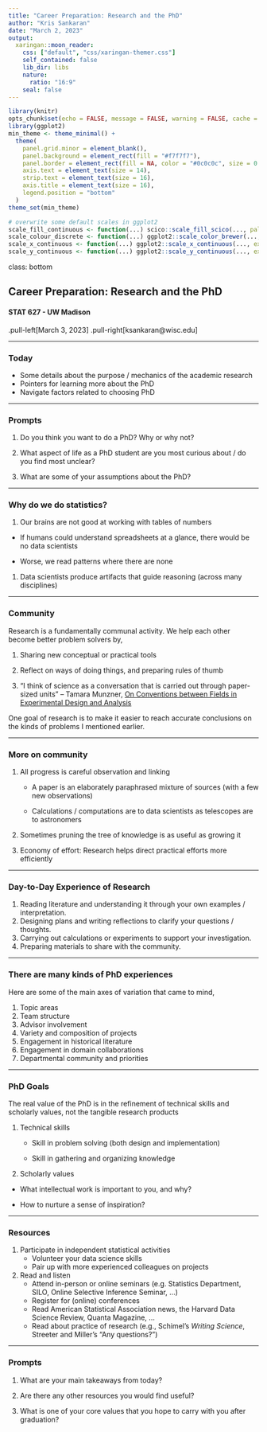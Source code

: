 ```yaml
---
title: "Career Preparation: Research and the PhD"
author: "Kris Sankaran"
date: "March 2, 2023"
output:
  xaringan::moon_reader:
    css: ["default", "css/xaringan-themer.css"]
    self_contained: false
    lib_dir: libs
    nature:
      ratio: "16:9"
    seal: false
---
```


```r
library(knitr)
opts_chunk$set(echo = FALSE, message = FALSE, warning = FALSE, cache = T, dpi = 200, fig.align = "center", out.width = 650)
library(ggplot2)
min_theme <- theme_minimal() + 
  theme(
    panel.grid.minor = element_blank(),
    panel.background = element_rect(fill = "#f7f7f7"),
    panel.border = element_rect(fill = NA, color = "#0c0c0c", size = 0.6),
    axis.text = element_text(size = 14),
    strip.text = element_text(size = 16),
    axis.title = element_text(size = 16),
    legend.position = "bottom"
  )
theme_set(min_theme)

# overwrite some default scales in ggplot2
scale_fill_continuous <- function(...) scico::scale_fill_scico(..., palette = "lapaz", direction = -1)
scale_colour_discrete <- function(...) ggplot2::scale_color_brewer(..., palette = "Set2")
scale_x_continuous <- function(...) ggplot2::scale_x_continuous(..., expand = c(0, 0))
scale_y_continuous <- function(...) ggplot2::scale_y_continuous(..., expand = c(0, 0))
```

class: bottom

## Career Preparation: Research and the PhD
#### STAT 627 - UW Madison

.pull-left[March 3, 2023]
.pull-right[ksankaran@wisc.edu]
 
---

### Today

* Some details about the purpose / mechanics of the academic research
* Pointers for learning more about the PhD
* Navigate factors related to choosing PhD

---

### Prompts

1. Do you think you want to do a PhD? Why or why not?

1. What aspect of life as a PhD student are you most curious about / do you find
most unclear?

1. What are some of your assumptions about the PhD?

---

### Why do we do statistics?

1. Our brains are not good at working with tables of numbers

  * If humans could understand spreadsheets at a glance, there would be no
  data scientists
  
  * Worse, we read patterns where there are none

1. Data scientists produce artifacts that guide reasoning (across many
disciplines)

---

### Community

Research is a fundamentally communal activity. We help each other become better
problem solvers by,

1. Sharing new conceptual or practical tools

1. Reflect on ways of doing things, and preparing rules of thumb

1. "I think of science as a conversation that is carried out through paper-sized units" -- Tamara Munzner, [On Conventions between Fields in Experimental Design and Analysis](https://tamaramunzner.wordpress.com/2016/01/16/on-conventions-between-fields-in-experimental-design-and-analysis/)

One goal of research is to make it easier to reach accurate conclusions on the
kinds of problems I mentioned earlier.

---

### More on community

1. All progress is careful observation and linking

	* A paper is an elaborately paraphrased mixture of sources (with a few new observations)
	
	* Calculations / computations are to data scientists as telescopes are to
	astronomers
	
1. Sometimes pruning the tree of knowledge is as useful as growing it
1. Economy of effort: Research helps direct practical efforts more efficiently

---

### Day-to-Day Experience of Research

1. Reading literature and understanding it through your own examples / interpretation.
1. Designing plans and writing reflections to clarify your questions / thoughts.
1. Carrying out calculations or experiments to support your investigation.
1. Preparing materials to share with the community.

---

### There are many kinds of PhD experiences

Here are some of the main axes of variation that came to mind,

1. Topic areas
1. Team structure
1. Advisor involvement
1. Variety and composition of projects
1. Engagement in historical literature
1. Engagement in domain collaborations
1. Departmental community and priorities

---

### PhD Goals

The real value of the PhD is in the refinement of technical skills and scholarly
values, not the tangible research products

1. Technical skills

	* Skill in problem solving (both design and implementation)
		
	* Skill in gathering and organizing knowledge
	
1. Scholarly values

  * What intellectual work is important to you, and why?
  
  * How to nurture a sense of inspiration?

---

### Resources

1. Participate in independent statistical activities
	* Volunteer your data science skills
	* Pair up with more experienced colleagues on projects
2. Read and listen
	* Attend in-person or online seminars (e.g. Statistics Department, SILO, Online Selective Inference Seminar, ...)
	* Register for (online) conferences
	* Read American Statistical Association news, the Harvard Data Science Review,
	Quanta Magazine, ...
	* Read about practice of research (e.g., Schimel's _Writing Science_, Streeter
	and Miller's "Any questions?")

---

### Prompts

1. What are your main takeaways from today?

1. Are there any other resources you would find useful?

1. What is one of your core values that you hope to carry with you after
graduation?